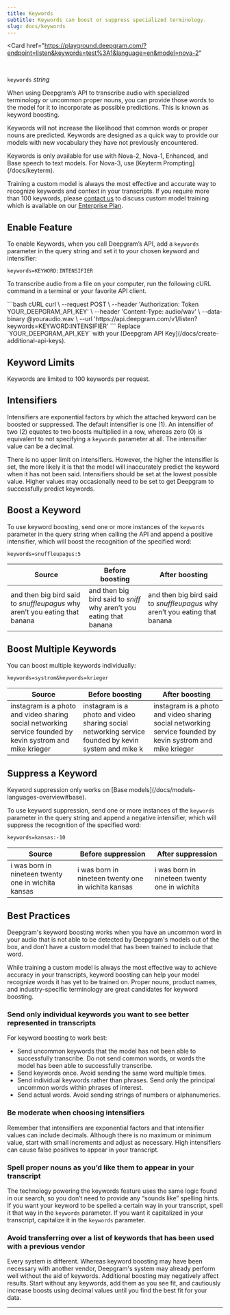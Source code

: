 ```yaml
---
title: Keywords
subtitle: Keywords can boost or suppress specialized terminology.
slug: docs/keywords
---
```


<Card
    href="https://playground.deepgram.com/?endpoint=listen&keywords=test%3A1&language=en&model=nova-2"
>
  <Markdown src="../snippets/playground-card.mdx" />
</Card>
<br/>

`keywords` *string*

<div class="flex flex-row gap-2">
  <Markdown src="../snippets/stt-batch-available.mdx" /> <Markdown src="../snippets/stt-stream-available.mdx" /> <Markdown src="../snippets/all-available-languages.mdx" /> 
</div>

When using Deepgram’s API to transcribe audio with specialized terminology or uncommon proper nouns, you can provide those words to the model for it to incorporate as possible predictions. This is known as keyword boosting.

Keywords will not increase the likelihood that common words or proper nouns are predicted. Keywords are designed as a quick way to provide our models with new vocabulary they have not previously encountered.

<Info>
  Keywords is only available for use with Nova-2, Nova-1, Enhanced, and Base speech to text models. For Nova-3, use [Keyterm Prompting](/docs/keyterm).

  Training a custom model is always the most effective and accurate way to recognize keywords and context in your transcripts. If you require more than 100 keywords, please [contact us](https://deepgram.com/contact-us) to discuss custom model training which is available on our [Enterprise Plan](https://deepgram.com/pricing).
</Info>

## Enable Feature

To enable Keywords, when you call Deepgram’s API, add a `keywords` parameter in the query string and set it to your chosen keyword and intensifier:

`keywords=KEYWORD:INTENSIFIER`

To transcribe audio from a file on your computer, run the following cURL command in a terminal or your favorite API client.

<CodeGroup>
  ```bash cURL
  curl \
    --request POST \
    --header 'Authorization: Token YOUR_DEEPGRAM_API_KEY' \
    --header 'Content-Type: audio/wav' \
    --data-binary @youraudio.wav \
    --url 'https://api.deepgram.com/v1/listen?keywords=KEYWORD:INTENSIFIER'
  ```
</CodeGroup>

<Warning>
  Replace `YOUR_DEEPGRAM_API_KEY` with your [Deepgram API Key](/docs/create-additional-api-keys).
</Warning>

## Keyword Limits

Keywords are limited to 100 keywords per request.

## Intensifiers

Intensifiers are exponential factors by which the attached keyword can be boosted or suppressed. The default intensifier is one (1). An intensifier of two (2) equates to two boosts multiplied in a row, whereas zero (0) is equivalent to not specifying a `keywords` parameter at all. The intensifier value can be a decimal.

There is no upper limit on intensifiers. However, the higher the intensifier is set, the more likely it is that the model will inaccurately predict the keyword when it has not been said. Intensifiers should be set at the lowest possible value. Higher values may occasionally need to be set to get Deepgram to successfully predict keywords.

## Boost a Keyword

To use keyword boosting, send one or more instances of the `keywords` parameter in the query string when calling the API and append a positive intensifier, which will boost the recognition of the specified word:

`keywords=snuffleupagus:5`

| Source                                                                      | Before boosting                                                     | After boosting                                                              |
| --------------------------------------------------------------------------- | ------------------------------------------------------------------- | --------------------------------------------------------------------------- |
| and then big bird said to *snuffleupagus* why aren’t you eating that banana | and then big bird said to *sniff* why aren’t you eating that banana | and then big bird said to *snuffleupagus* why aren’t you eating that banana |

## Boost Multiple Keywords

You can boost multiple keywords individually:

`keywords=systrom&keywords=krieger`

| Source                                                                                                     | Before boosting                                                                                     | After boosting                                                                                             |
| ---------------------------------------------------------------------------------------------------------- | --------------------------------------------------------------------------------------------------- | ---------------------------------------------------------------------------------------------------------- |
| instagram is a photo and video sharing social networking service founded by kevin systrom and mike krieger | instagram is a photo and video sharing social networking service founded by kevin system and mike k | instagram is a photo and video sharing social networking service founded by kevin systrom and mike krieger |

## Suppress a Keyword

<Info>
  Keyword suppression only works on [Base models](/docs/models-languages-overview#base).
</Info>

To use keyword suppression, send one or more instances of the `keywords` parameter in the query string and append a negative intensifier, which will suppress the recognition of the specified word:

`keywords=kansas:-10`

| Source                                              | Before suppression                                  | After suppression                            |
| --------------------------------------------------- | --------------------------------------------------- | -------------------------------------------- |
| i was born in nineteen twenty one in wichita kansas | i was born in nineteen twenty one in wichita kansas | i was born in nineteen twenty one in wichita |

## Best Practices

Deepgram's keyword boosting works when you have an uncommon word in your audio that is not able to be detected by Deepgram's models out of the box, and don’t have a custom model that has been trained to include that word.

While training a custom model is always the most effective way to achieve accuracy in your transcripts, keyword boosting can help your model recognize words it has yet to be trained on. Proper nouns, product names, and industry-specific terminology are great candidates for keyword boosting.

### Send only individual keywords you want to see better represented in transcripts

For keyword boosting to work best:

* Send uncommon keywords that the model has not been able to successfully transcribe. Do not send common words, or words the model has been able to successfully transcribe.
* Send keywords once. Avoid sending the same word multiple times.
* Send individual keywords rather than phrases. Send only the principal uncommon words within phrases of interest.
* Send actual words. Avoid sending strings of numbers or alphanumerics.

### Be moderate when choosing intensifiers

Remember that intensifiers are exponential factors and that intensifier values can include decimals. Although there is no maximum or minimum value, start with small increments and adjust as necessary. High intensifiers can cause false positives to appear in your transcript.

### Spell proper nouns as you’d like them to appear in your transcript

The technology powering the keywords feature uses the same logic found in our search, so you don’t need to provide any “sounds like” spelling hints. If you want your keyword to be spelled a certain way in your transcript, spell it that way in the `keywords` parameter. If you want it capitalized in your transcript, capitalize it in the `keywords` parameter.

### Avoid transferring over a list of keywords that has been used with a previous vendor

Every system is different. Whereas keyword boosting may have been necessary with another vendor, Deepgram's system may already perform well without the aid of keywords. Additional boosting may negatively affect results. Start without any keywords, add them as you see fit, and cautiously increase boosts using decimal values until you find the best fit for your data.

***

